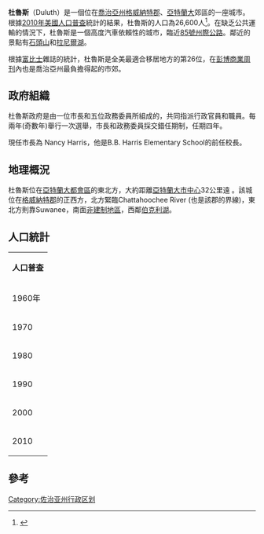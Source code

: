 {{Infobox settlement
<!-- Basic info  ---------------->
|name = 杜魯斯 (喬治亞州)
|official_name            = 杜魯斯市
|other_name               =
|native_name              = <!-- for cities whose native name is not in English -->
|nickname                 =
|settlement_type          = [[城市|城市]]
|motto                    = "Capture the Spirit of Good Living"
<!-- images and maps  ----------->
|image_skyline            = 2004 Fall Festival in Duluth, Georgia.jpg
|imagesize                =
|image_caption            = 一年一度的杜魯斯秋季節
|image_flag               =
|image_seal               =
|image_shield             =
|image_map                = Gwinnett_County_Georgia_Incorporated_and_Unincorporated_areas_Duluth_Highlighted.svg
|mapsize                  = 250x200px
|map_caption              = 位在[[喬治亞州|喬治亞州]]的[[格威納特縣_(喬治亞州)|格威納特郡]]
|pushpin_map              = 
|pushpin_label_position   = 
|pushpin_map_caption      =
|pushpin_mapsize          =
<!-- Location ------------------>
|subdivision_type         = 國家
|subdivision_name         = [[美國|美國]]
|subdivision_type1        = 州
|subdivision_name1        = [[喬治亞州|喬治亞州]]
|subdivision_type2        = 郡
|subdivision_name2        = [[格威納特縣_(喬治亞州)|格威納特郡]]
|subdivision_type3        =
|subdivision_name3        =
|subdivision_type4        =
|subdivision_name4        =
<!-- Politics ----------------->
|government_footnotes     =
|government_type          =
|leader_title             =
|leader_name              =
|leader_title1            = <!-- for places with, say, both a mayor and a city manager -->
|leader_name1             =
|established_title        = <!-- Settled -->
|established_date         =
<!-- Area    --------------------->
|area_magnitude           =
|unit_pref                =  Imperial
|area_footnotes           =
|area_total_km2           = 25.9
|area_land_km2            = 25.6
|area_water_km2           = 0.3
|area_total_sq_mi         = 10.0
|area_land_sq_mi          = 9.9
|area_water_sq_mi         = 0.1
|area_water_percent       =
<!-- Population   ----------------------->
|population_as_of         = 2010
|population_footnotes     =
|population_note          =
|population_total         = 26,600
|population_density_km2   = 957.7
|population_density_sq_mi = 2668.8
<!-- General information  --------------->
|timezone                 = [[North_American_Eastern_Time_Zone|Eastern (EST)]]
|utc_offset               = -5
|timezone_DST             = EDT
|utc_offset_DST           = -4
|elevation_footnotes      = <!--for references: use <ref> tags-->
|elevation_m              = 334
|elevation_ft             = 1096
<!-- Area/postal codes & others -------->
|postal_code_type         = 邮编
|postal_code              = 30026, 30029, 30095-30099
|area_code                = [[區號470|470]]/[[區號678|678]]/[[區號770|770]]/[[區號404|404]]
|blank_name               = [[Federal_Information_Processing_Standard|FIPS編碼]]
|blank_info               = 13-24600
|blank1_name              = [[地名信息系統|GNIS]]特征ID
|blank1_info              = 0331596
|website                  = [http://www.duluthga.net/ City of Duluth Georgia Website]
|footnotes                =
}}
'''杜魯斯'''（Duluth）是一個位在[[喬治亞州|喬治亞州]][[格威納特縣_(喬治亞州)|格威納特郡]]、[[亞特蘭大|亞特蘭大]]郊區的一座城市。根據[[2010年美國人口普查|2010年美國人口普查]]統計的結果，杜魯斯的人口為26,600人<ref>{{cite web| url=http://quickfacts.census.gov/qfd/states/13/1324600.html| title=QuickFacts| publisher=U.S. Census Bureau| access-date=November 29, 2016| archive-url=https://web.archive.org/web/20160228193836/http://quickfacts.census.gov/qfd/states/13/1324600.html| archive-date=February 28, 2016}}</ref>。在缺乏公共運輸的情況下，杜魯斯是一個高度汽車依賴性的城市，臨近[[85號州際公路|85號州際公路]]。鄰近的景點有[[石頭山|石頭山]]和[[拉尼爾湖|拉尼爾湖]]。

根據[[富比士|富比士]]雜誌的統計，杜魯斯是全美最適合移居地方的第26位，在[[彭博商業周刊|彭博商業周刊]]內也是喬治亞州最負擔得起的市郊。

==政府組織==
杜魯斯政府是由一位市長和五位政務委員所組成的，共同指派行政官員和職員。每兩年(奇數年)舉行一次選舉，市長和政務委員採交錯任期制，任期四年。

現任市長為 Nancy Harris，他是B.B. Harris Elementary School的前任校長。

==地理概況==
杜魯斯位在[[亞特蘭大都會區|亞特蘭大都會區]]的東北方，大約距離[[亞特蘭大市中心|亞特蘭大市中心]]32公里遠 。該城位在[[格威納特縣_(喬治亞州)|格威納特郡]]的正西方，北方緊臨Chattahoochee River (也是該郡的界線)，東北方則靠Suwanee，南面[[非建制地區|非建制地區]]，西鄰[[伯克利湖|伯克利湖]]。

==人口統計==
{| class="wikitable" style="margin: 1em auto 1em auto;" |
|- style="background:#ddd;"
|colspan="3" style="text-align:center;"| '''人口普查'''
|-
|1960年||1483人||-
|-
|1970||1810人||+22.0%
|-
|1980||2956人||+63.3%
|-
|1990||9029人||+205.4%
|-
|2000||22122人||+145.0%
|-
|2010||26600人||+20.2%
|}

==參考==
{{reflist}}

{{commonscat}}
{{coord|display=title}}
{{normdaten}}
{{DEFAULTSORT:duluth}}
[[Category:佐治亚州行政区划|Category:佐治亚州行政区划]]
